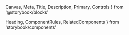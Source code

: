   Canvas,
  Meta,
  Title,
  Description,
  Primary,
  Controls
} from '@storybook/blocks'

  Heading,
  ComponentRules,
  RelatedComponents
} from 'storybook/components'


<Meta of={FollowButtonStories} />

<Title />

- [Overview](#overview)
- [Props](#props)
- [Configuration Options](#configuration-options)

<Heading>
  ## Overview
  <Description />
</Heading>

## Props

<Controls />

## Configuration Options

### Variants

<Canvas of={FollowButtonStories.Variants} />

### Sizes

<Canvas of={FollowButtonStories.Sizes} />
